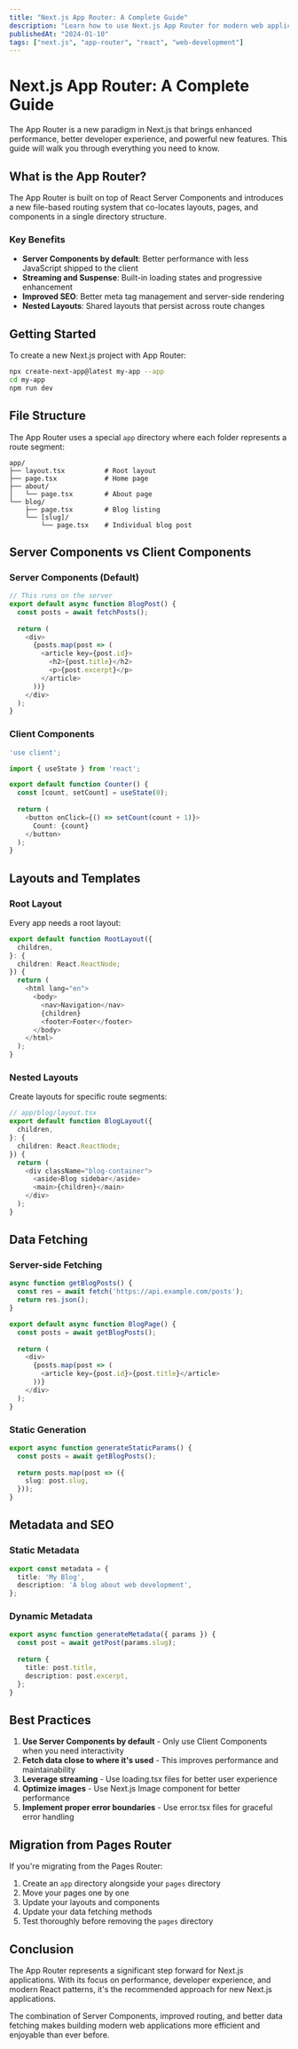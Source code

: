 ```yaml
---
title: "Next.js App Router: A Complete Guide"
description: "Learn how to use Next.js App Router for modern web applications with improved performance and developer experience"
publishedAt: "2024-01-10"
tags: ["next.js", "app-router", "react", "web-development"]
---
```


# Next.js App Router: A Complete Guide

The App Router is a new paradigm in Next.js that brings enhanced performance, better developer experience, and powerful new features. This guide will walk you through everything you need to know.

## What is the App Router?

The App Router is built on top of React Server Components and introduces a new file-based routing system that co-locates layouts, pages, and components in a single directory structure.

### Key Benefits

- **Server Components by default**: Better performance with less JavaScript shipped to the client
- **Streaming and Suspense**: Built-in loading states and progressive enhancement
- **Improved SEO**: Better meta tag management and server-side rendering
- **Nested Layouts**: Shared layouts that persist across route changes

## Getting Started

To create a new Next.js project with App Router:

```bash
npx create-next-app@latest my-app --app
cd my-app
npm run dev
```

## File Structure

The App Router uses a special `app` directory where each folder represents a route segment:

```
app/
├── layout.tsx          # Root layout
├── page.tsx            # Home page
├── about/
│   └── page.tsx        # About page
└── blog/
    ├── page.tsx        # Blog listing
    └── [slug]/
        └── page.tsx    # Individual blog post
```

## Server Components vs Client Components

### Server Components (Default)

```typescript
// This runs on the server
export default async function BlogPost() {
  const posts = await fetchPosts();
  
  return (
    <div>
      {posts.map(post => (
        <article key={post.id}>
          <h2>{post.title}</h2>
          <p>{post.excerpt}</p>
        </article>
      ))}
    </div>
  );
}
```

### Client Components

```typescript
'use client';

import { useState } from 'react';

export default function Counter() {
  const [count, setCount] = useState(0);
  
  return (
    <button onClick={() => setCount(count + 1)}>
      Count: {count}
    </button>
  );
}
```

## Layouts and Templates

### Root Layout

Every app needs a root layout:

```typescript
export default function RootLayout({
  children,
}: {
  children: React.ReactNode;
}) {
  return (
    <html lang="en">
      <body>
        <nav>Navigation</nav>
        {children}
        <footer>Footer</footer>
      </body>
    </html>
  );
}
```

### Nested Layouts

Create layouts for specific route segments:

```typescript
// app/blog/layout.tsx
export default function BlogLayout({
  children,
}: {
  children: React.ReactNode;
}) {
  return (
    <div className="blog-container">
      <aside>Blog sidebar</aside>
      <main>{children}</main>
    </div>
  );
}
```

## Data Fetching

### Server-side Fetching

```typescript
async function getBlogPosts() {
  const res = await fetch('https://api.example.com/posts');
  return res.json();
}

export default async function BlogPage() {
  const posts = await getBlogPosts();
  
  return (
    <div>
      {posts.map(post => (
        <article key={post.id}>{post.title}</article>
      ))}
    </div>
  );
}
```

### Static Generation

```typescript
export async function generateStaticParams() {
  const posts = await getBlogPosts();
  
  return posts.map(post => ({
    slug: post.slug,
  }));
}
```

## Metadata and SEO

### Static Metadata

```typescript
export const metadata = {
  title: 'My Blog',
  description: 'A blog about web development',
};
```

### Dynamic Metadata

```typescript
export async function generateMetadata({ params }) {
  const post = await getPost(params.slug);
  
  return {
    title: post.title,
    description: post.excerpt,
  };
}
```

## Best Practices

1. **Use Server Components by default** - Only use Client Components when you need interactivity
2. **Fetch data close to where it's used** - This improves performance and maintainability
3. **Leverage streaming** - Use loading.tsx files for better user experience
4. **Optimize images** - Use Next.js Image component for better performance
5. **Implement proper error boundaries** - Use error.tsx files for graceful error handling

## Migration from Pages Router

If you're migrating from the Pages Router:

1. Create an `app` directory alongside your `pages` directory
2. Move your pages one by one
3. Update your layouts and components
4. Update your data fetching methods
5. Test thoroughly before removing the `pages` directory

## Conclusion

The App Router represents a significant step forward for Next.js applications. With its focus on performance, developer experience, and modern React patterns, it's the recommended approach for new Next.js applications.

The combination of Server Components, improved routing, and better data fetching makes building modern web applications more efficient and enjoyable than ever before.